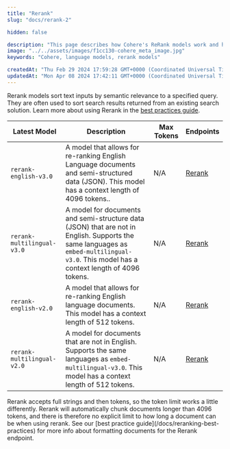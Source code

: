 ```yaml
---
title: "Rerank"
slug: "docs/rerank-2"

hidden: false

description: "This page describes how Cohere's ReRank models work and how to use them."
image: "../../assets/images/f1cc130-cohere_meta_image.jpg"  
keywords: "Cohere, language models, rerank models"

createdAt: "Thu Feb 29 2024 17:59:28 GMT+0000 (Coordinated Universal Time)"
updatedAt: "Mon Apr 08 2024 17:42:11 GMT+0000 (Coordinated Universal Time)"
---
```

Rerank models sort text inputs by semantic relevance to a specified query. They are often used to sort search results  returned from an existing search solution. Learn more about using Rerank in the [best practices guide](/docs/reranking-best-practices).

| Latest Model               | Description                                                                                                                                                                             | Max Tokens | Endpoints                                          |
| -------------------------- | --------------------------------------------------------------------------------------------------------------------------------------------------------------------------------------- | ---------- | -------------------------------------------------- |
| `rerank-english-v3.0`      | A model that allows for re-ranking English Language documents and semi-structured data (JSON). This model has a context length of 4096 tokens..                                         | N/A        | [Rerank](/reference/rerank) |
| `rerank-multilingual-v3.0` | A model for documents and semi-structure data (JSON) that are not in English. Supports the same languages as `embed-multilingual-v3.0`. This model has a context length of 4096 tokens. | N/A        | [Rerank](/reference/rerank) |
| `rerank-english-v2.0`      | A model that allows for re-ranking English language documents. This model has a context length of 512 tokens.                                                                           | N/A        | [Rerank](/reference/rerank) |
| `rerank-multilingual-v2.0` | A model for documents that are not in English. Supports the same languages as `embed-multilingual-v3.0`. This model has a context length of 512 tokens.                                 | N/A        | [Rerank](/reference/rerank) |

<Note> 
Rerank accepts full strings and then tokens, so the token limit works a little differently. Rerank will automatically chunk documents longer than 4096 tokens, and there is therefore no explicit limit to how long a document can be when using rerank. See our [best practice guide](/docs/reranking-best-practices) for more info about formatting documents for the Rerank endpoint.
</Note>

